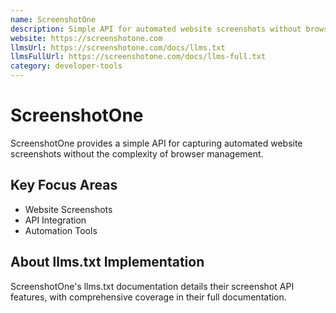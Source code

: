 ```yaml
---
name: ScreenshotOne
description: Simple API for automated website screenshots without browser management complexity
website: https://screenshotone.com
llmsUrl: https://screenshotone.com/docs/llms.txt
llmsFullUrl: https://screenshotone.com/docs/llms-full.txt
category: developer-tools
---
```


# ScreenshotOne

ScreenshotOne provides a simple API for capturing automated website screenshots without the complexity of browser management.

## Key Focus Areas

- Website Screenshots
- API Integration
- Automation Tools

## About llms.txt Implementation

ScreenshotOne's llms.txt documentation details their screenshot API features, with comprehensive coverage in their full documentation.
